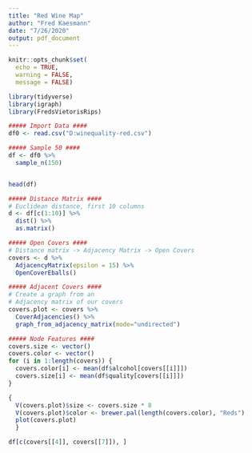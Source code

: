 ---
title: "Red Wine Map"
author: "Fred Kaesmann"
date: "7/26/2020"
output: pdf_document
---

```{r setup, include=FALSE}
knitr::opts_chunk$set(
  echo = TRUE,
  warning = FALSE,
  message = FALSE)
```

```{r packages}
library(tidyverse)
library(igraph)
library(FredsVietorisRips)
```


```{r data}
##### Import Data ####
df0 <- read.csv("D:winequality-red.csv")

##### Sample 50 ####
df <- df0 %>%
  sample_n(150)


head(df)
```


```{r}
##### Distance Matrix ####
# Euclidean distance, first 10 columns
d <- df[c(1:10)] %>%
  dist() %>%
  as.matrix()

##### Open Covers ####
# Distance matrix -> Adjacency Matrix -> Open Covers
covers <- d %>%
  AdjacencyMatrix(epsilon = 15) %>%
  OpenCoverEballs()

##### Adjacent Covers ####
# Create a graph from an 
# Adjacency matrix of our covers
covers.plot <- covers %>%
  CoverAdjacencies() %>%
  graph_from_adjacency_matrix(mode="undirected")

##### Node Features ####
covers.size <- vector()
covers.color <- vector()
for (i in 1:length(covers)) {
  covers.color[i] <- mean(df$alcohol[covers[[i]]])
  covers.size[i] <- mean(df$quality[covers[[i]]])
}

{
  V(covers.plot)$size <- covers.size * 8
  V(covers.plot)$color <- brewer.pal(length(covers.color), "Reds")
  plot(covers.plot)
  }


```

```{r}
df[c(covers[[4]], covers[[7]]), ]
```


























